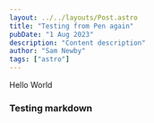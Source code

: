 ---
layout: ../../layouts/Post.astro
title: "Testing from Pen again"
pubDate: "1 Aug 2023"
description: "Content description"
author: "Sam Newby"
tags: ["astro"]
---

Hello World

### Testing markdown